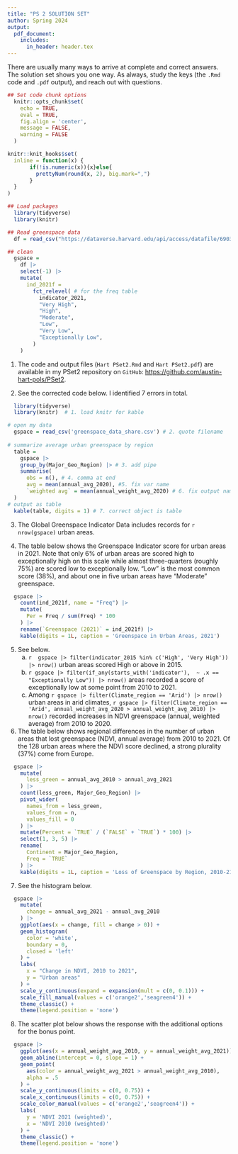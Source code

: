 ```yaml
---
title: "PS 2 SOLUTION SET"
author: Spring 2024
output: 
  pdf_document:
    includes:
      in_header: header.tex
---
```



There are usually many ways to arrive at complete and correct answers. The solution set shows you one way. As always, study the keys (the `.Rmd` code and `.pdf` output), and reach out with questions. 

```r
## Set code chunk options
  knitr::opts_chunk$set(
    echo = TRUE,
    eval = TRUE,
    fig.align = 'center',
    message = FALSE,
    warning = FALSE
  )

knitr::knit_hooks$set(
  inline = function(x) {
       if(!is.numeric(x)){x}else{
         prettyNum(round(x, 2), big.mark=",")
       } 
  }
)
```

```r
## Load packages
  library(tidyverse)
  library(knitr)

## Read greenspace data  
  df = read_csv("https://dataverse.harvard.edu/api/access/datafile/6903364")

## clean
  gspace =
    df |>
    select(-1) |>
    mutate(
      ind_2021f =
        fct_relevel( # for the freq table
          indicator_2021,
          "Very High",
          "High",
          "Moderate",
          "Low",
          "Very Low",
          "Exceptionally Low",
        )
    ) 
```

1. The code and output files (`Hart PSet2.Rmd` and `Hart PSet2.pdf`) are available in my PSet2 repository on `GitHub`: <https://github.com/austin-hart-pols/PSet2>.

2. See the corrected code below. I identified 7 errors in total.

```r
  library(tidyverse) 
  library(knitr)  # 1. load knitr for kable

# open my data
  gspace = read_csv('greenspace_data_share.csv') # 2. quote filename
  
# summarize average urban greenspace by region
  table =
    gspace |> 
    group_by(Major_Geo_Region) |> # 3. add pipe
    summarise(
      obs = n(), # 4. comma at end
      avg = mean(annual_avg_2020), #5. fix var name
      `weighted avg` = mean(annual_weight_avg_2020) # 6. fix output name
  )
# output as table
  kable(table, digits = 1) # 7. correct object is table
```

3. The Global Greenspace Indicator Data includes records for `r nrow(gspace)` urban areas.

4. The table below shows the Greenspace Indicator score for urban areas in 2021. Note that only 6\% of urban areas are scored high to exceptionally high on this scale while almost three-quarters (roughly 75\%) are scored low to exceptionally low. "Low" is the most common score (38\%), and about one in five urban areas have "Moderate" greenspace.

```r
  gspace |>
    count(ind_2021f, name = "Freq") |>
    mutate(
      Per = Freq / sum(Freq) * 100
    ) |>
    rename(`Greenspace (2021)` = ind_2021f) |>
    kable(digits = 1L, caption = 'Greenspace in Urban Areas, 2021')
```

5. See below.  
    a. `r  gspace |> filter(indicator_2015 %in% c('High', 'Very High')) |> nrow()` urban areas scored High or above in 2015.  
    b. `r gspace |> filter(if_any(starts_with('indicator'),  ~ .x == "Exceptionally Low")) |> nrow()` areas recorded a score of exceptionally low at some point from 2010 to 2021.  
    c. Among `r gspace |> filter(Climate_region == 'Arid') |> nrow()` urban areas in arid climates, `r gspace |> filter(Climate_region == 'Arid', annual_weight_avg_2020 > annual_weight_avg_2010) |> nrow()` recorded increases in NDVI greenspace (annual, weighted average) from 2010 to 2020.  
    
6. The table below shows regional differences in the number of urban areas that lost greenspace (NDVI, annual average) from 2010 to 2021. Of the 128 urban areas where the NDVI score declined, a strong plurality (37\%) come from Europe.

```r
  gspace |>
    mutate(
      less_green = annual_avg_2010 > annual_avg_2021
    ) |>
    count(less_green, Major_Geo_Region) |>
    pivot_wider(
      names_from = less_green,
      values_from = n,
      values_fill = 0
    ) |>
    mutate(Percent = `TRUE` / (`FALSE` + `TRUE`) * 100) |>
    select(1, 3, 5) |>
    rename(
      Continent = Major_Geo_Region,
      Freq = `TRUE`
    ) |>
    kable(digits = 1L, caption = 'Loss of Greenspace by Region, 2010-21')
```  

7. See the histogram below.

```r
  gspace |>
    mutate(
      change = annual_avg_2021 - annual_avg_2010
    ) |>
    ggplot(aes(x = change, fill = change > 0)) +
    geom_histogram(
      color = 'white', 
      boundary = 0,
      closed = 'left'
    ) +
    labs(
      x = "Change in NDVI, 2010 to 2021",
      y = "Urban areas"
    ) +
    scale_y_continuous(expand = expansion(mult = c(0, 0.1))) +
    scale_fill_manual(values = c('orange2','seagreen4')) +
    theme_classic() +
    theme(legend.position = 'none')
```

8. The scatter plot below shows the response with the additional options for the bonus point.

```r
  gspace |>
    ggplot(aes(x = annual_weight_avg_2010, y = annual_weight_avg_2021)) +
    geom_abline(intercept = 0, slope = 1) +
    geom_point(
      aes(color = annual_weight_avg_2021 > annual_weight_avg_2010),
      alpha = .5
    ) +
    scale_y_continuous(limits = c(0, 0.75)) +
    scale_x_continuous(limits = c(0, 0.75)) +
    scale_color_manual(values = c('orange2','seagreen4')) +
    labs(
      y = 'NDVI 2021 (weighted)',
      x = 'NDVI 2010 (weighted)'
    ) +
    theme_classic() +
    theme(legend.position = 'none')
```
